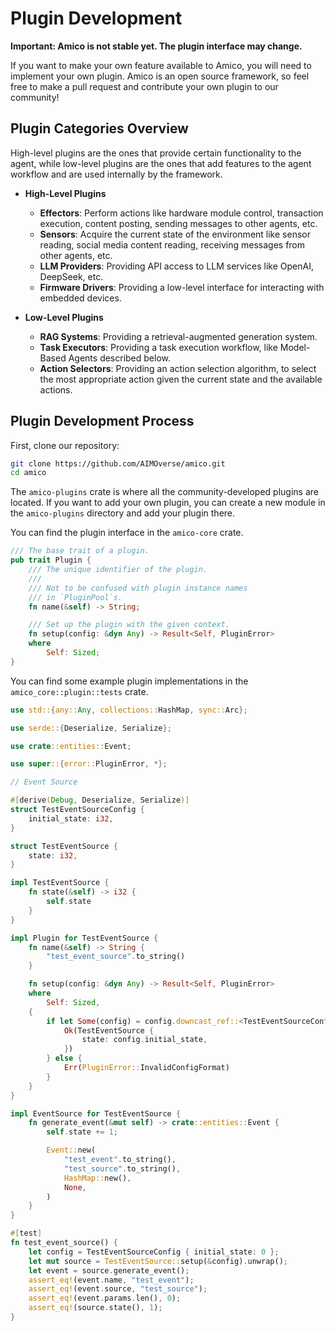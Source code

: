 # Plugin Development

**Important: Amico is not stable yet. The plugin interface may change.**

If you want to make your own feature available to Amico, you will need to implement your own plugin. Amico is an open source framework, so feel free to make a pull request and contribute your own plugin to our community!

## Plugin Categories Overview

High-level plugins are the ones that provide certain functionality to the agent, while low-level plugins are the ones that add features to the agent workflow and are used internally by the framework.

- **High-Level Plugins**

  - **Effectors**: Perform actions like hardware module control, transaction execution, content posting, sending messages to other agents, etc.
  - **Sensors**: Acquire the current state of the environment like sensor reading, social media content reading, receiving messages from other agents, etc.
  - **LLM Providers**: Providing API access to LLM services like OpenAI, DeepSeek, etc.
  - **Firmware Drivers**: Providing a low-level interface for interacting with embedded devices.

- **Low-Level Plugins**

  - **RAG Systems**: Providing a retrieval-augmented generation system.
  - **Task Executors**: Providing a task execution workflow, like Model-Based Agents described below.
  - **Action Selectors**: Providing an action selection algorithm, to select the most appropriate action given the current state and the available actions.

## Plugin Development Process

First, clone our repository:

```bash [Terminal]
git clone https://github.com/AIMOverse/amico.git
cd amico
```

The `amico-plugins` crate is where all the community-developed plugins are located. If you want to add your own plugin, you can create a new module in the `amico-plugins` directory and add your plugin there.

You can find the plugin interface in the `amico-core` crate.

```rust
/// The base trait of a plugin.
pub trait Plugin {
    /// The unique identifier of the plugin.
    ///
    /// Not to be confused with plugin instance names
    /// in `PluginPool`s.
    fn name(&self) -> String;

    /// Set up the plugin with the given context.
    fn setup(config: &dyn Any) -> Result<Self, PluginError>
    where
        Self: Sized;
}
```

You can find some example plugin implementations in the `amico_core::plugin::tests` crate.

```rust
use std::{any::Any, collections::HashMap, sync::Arc};

use serde::{Deserialize, Serialize};

use crate::entities::Event;

use super::{error::PluginError, *};

// Event Source

#[derive(Debug, Deserialize, Serialize)]
struct TestEventSourceConfig {
    initial_state: i32,
}

struct TestEventSource {
    state: i32,
}

impl TestEventSource {
    fn state(&self) -> i32 {
        self.state
    }
}

impl Plugin for TestEventSource {
    fn name(&self) -> String {
        "test_event_source".to_string()
    }

    fn setup(config: &dyn Any) -> Result<Self, PluginError>
    where
        Self: Sized,
    {
        if let Some(config) = config.downcast_ref::<TestEventSourceConfig>() {
            Ok(TestEventSource {
                state: config.initial_state,
            })
        } else {
            Err(PluginError::InvalidConfigFormat)
        }
    }
}

impl EventSource for TestEventSource {
    fn generate_event(&mut self) -> crate::entities::Event {
        self.state += 1;

        Event::new(
            "test_event".to_string(),
            "test_source".to_string(),
            HashMap::new(),
            None,
        )
    }
}

#[test]
fn test_event_source() {
    let config = TestEventSourceConfig { initial_state: 0 };
    let mut source = TestEventSource::setup(&config).unwrap();
    let event = source.generate_event();
    assert_eq!(event.name, "test_event");
    assert_eq!(event.source, "test_source");
    assert_eq!(event.params.len(), 0);
    assert_eq!(source.state(), 1);
}

```
